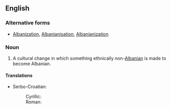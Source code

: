 ==English==
{{wikipedia}}

===Alternative forms===
* [[Albanization]], [[Albanianisation]], [[Albanianization]]

===Noun===
{{en-noun|-}}

# {{context|pejorative|lang=en}} A cultural change in which something ethnically non-[[Albanian]] is made to become Albanian.

====Translations====
{{trans-top|cultural change}}
* Serbo-Croatian:
*: Cyrillic: {{t-|sh|албанизација|f|alt=албаниза́ција|sc=Cyrl}}
*: Roman: {{t-|sh|albanizácija|f}}
{{trans-mid}}
{{trans-bottom}}
